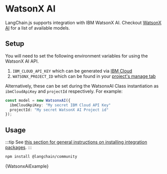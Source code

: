 # WatsonX AI

LangChain.js supports integration with IBM WatsonX AI. Checkout [WatsonX AI](https://www.ibm.com/products/watsonx-ai) for a list of available models.

## Setup

You will need to set the following environment variables for using the WatsonX AI API.

1. `IBM_CLOUD_API_KEY` which can be generated via [IBM Cloud](https://cloud.ibm.com/iam/apikeys)
2. `WATSONX_PROJECT_ID` which can be found in your [project's manage tab](https://dataplatform.cloud.ibm.com/projects/?context=wx)

Alternatively, these can be set during the WatsonxAI Class instantiation as `ibmCloudApiKey` and `projectId` respectively.
For example:

```typescript
const model = new WatsonxAI({
  ibmCloudApiKey: "My secret IBM Cloud API Key"
  projectId: "My secret WatsonX AI Project id"
});
```

## Usage

:::tip
See [this section for general instructions on installing integration packages](/docs/get_started/installation#installing-integration-packages).
:::

```bash npm2yarn
npm install @langchain/community
```


<CodeBlock language="typescript">{WatsonxAiExample}</CodeBlock>
